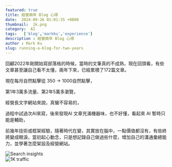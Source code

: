 ```yaml
---
featured: true
title: 經營兩年 Blog 心得
date:  2024-09-26 01:01:35 +0800
thumbnail:  1k.png
category:  AI  
tags:   ['blog','markku','experience']
description : 經營兩年 Blog 心得
author : Mark Ku
slug: running-a-blog-for-two-years
---
```

回顧2022年剛開始寫部落格的時候，當時的文筆真的不成熟，現在回頭看，有些文章甚至讓自己看不太懂，兩年下來，已經累積了172篇文章。  

現在每月自然點擊從 350 -> 1000自然點擊，  

第1年3萬多流量、第2年5萬多瀏覽，  

經營長文字網站來說，真蠻不容易的，  

過程中試過次AI來寫，後來發現AI 文章充滿機器味，也不好懂，看起來 AI 暫時只能是輔助，  

前幾年技術或框架經驗，隨著時代在變，其實放在腦中，一點價值都沒有，有些終將變成眼淚，當初起心動念，只是想記錄自己做過些什麼，增加自己的溝通彙總能力，並學著怎麼架設及經營網站。  

![Search insights](search-insights.png)  
![1K traffic](1K-traffic.png)